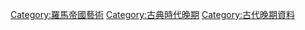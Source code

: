 [[Category:羅馬帝國藝術|Category:羅馬帝國藝術]]
[[Category:古典時代晚期|Category:古典時代晚期]]
[[Category:古代晚期資料|Category:古代晚期資料]]